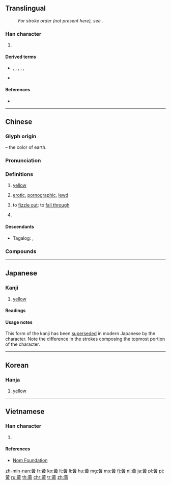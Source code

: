 {{character info/new}}
{{also|黄|冓}}
==Translingual==
:''For stroke order (not present here), see {{l|mul|黄}}.''
===Han character===
{{Han char|rn=201|rad=黃|as=00|sn=12|four=44806|canj=TMWC|ids=⿱⿱廿一⿱田八}}
#{{mul-kangxi radical-def}}
====Derived terms====
* {{l|mul|橫}}, {{l|mul|潢}}, {{l|mul|蟥}}, {{l|mul|鐄}}, {{l|mul|熿}}, {{l|mul|撗}}
* {{l|mul|Index:Chinese radical/黃}}

====References====
* {{Han ref|kx=1516.030|dkj=47926|dj=2046.110|hdz=74596.020|uh=9EC3|ud=40643|bh=B6C0|bd=46784}}

----

==Chinese==
{{zh-forms|s=黄}}

===Glyph origin===
{{Han etyl}}
{{Han compound|炗|田|c1=p|c2=s|t2=field|ls=psc}} – the color of earth.

===Pronunciation===
{{zh-pron
|m=huáng
|m-s=huang2
|c=wong4
|h=pfs=vòng
|mn=xm,qz,tp,kh,tn,lk,sx,km,mg,hc,tc:n̂g/zz,yl:ûiⁿ/hông
|mn_note=n̂g/ûiⁿ - vernacular; hông - literary
|w=3hhuaan,1huaan
|w_note=3hhuaan - usual pronunciation; 1huaan - variant pronunciation (e.g. {{l|zh|蛋黃}})
|md=uòng
|mc=y
|oc=y
|ma=y
|mna=Taiwanese-The_Vowel_ng.ogg
|cat=a,v,pn
}}

===Definitions===
{{zh-hanzi}}

# [[yellow]]
#: {{zh-x|黃色|yellow color}}
# {{lb|zh|colloquial}} [[erotic]], [[pornographic]], [[lewd]]
#: {{zh-x|黃片|adult movie}}
# {{lb|zh|colloquial}} to [[fizzle out]]; to [[fall through]]
# {{surname|lang=zh}}

====Descendants====
* Tagalog: {{l|tl|Ng}}, {{l|tl|Uy}}

===Compounds===
{{zh-der|黃色|黃蜂|丹黃|乘黃|二黃|卵黃|土黃|地黃|姜黃|嫩黃|岐黃|掃黃|昏黃|曛黃|朱黃|杏黃|枯黃|柘黃|槐黃|橘黃|橙黃|流黃|灘黃|炎黃|焚黃|焜黃|焦黃|牛黃|玄黃|田黃|皮黃|硫黃|硬黃|竹黃|篾黃|緇黃|纁黃|花黃|蒜黃|蒼黃|蔥黃|薑黃|藤黃|蛋黃|蜂黃|蟹黃|蠟黃|蠣黃|訾黃|謄黃|赭黃|金黃|鉛黃|銀黃|雄黃|雌黃|青黃|韭黃|額黃|飛黃|騰黃|鴉黃|鴨黃|鵝黃|鸝黃|麻黃|黃侃|黃六|黃冊|黃冠|黃化|黃卷|黃口|黃吻|黃土|黃堂|黃堊|黃塵|黃壚|黃壤|黃天|黃姑|黃婆|黃子|黃宮|黃封|黃山|黃州|黃巢|黃巾|黃帝|黃帽|黃庭|黃扉|黃教|黃斑|黃明|黃昏|黃曆|黃柏|黃梅|黃榜|黃樓|黃歇|黃池|黃河|黃油|黃泉|黃流|黃海|黃湯|黃熟|黃燈|黃牌|黃牛|黃琮|黃瓜|黃甲|黃疸|黃瘦|黃癬|黃白|黃磷|黃祚|黃禍|黃禾|黃童|黃米|黃粱|黃精|黃紙|黃絁|黃老|黃耉|黃胖|黃腔|黃腸|黃自|黃興|黃芩|黃芪|黃花|黃芽|黃落|黃蓋|黃蘗|黃蠟|黃袍|黃話|黃豆|黃貨|黃農|黃連|黃道|黃酒|黃金|黃鉞|黃銅|黃錢|黃鐘|黃門|黃閣|黃陵|黃雀|黃霸|黃頁|黃風|黃馘|黃香|黃體|黃髮|黃鬚|黃魚|黃鱔|黃鳥|黃鵠|黃鶯|黃鸝|黃麻|黃鼠|黃鼬|黃龍}}

----

==Japanese==

===Kanji===
{{ja-kanji|grade=|rs=黃00|style=ky|shin=黄}}

# [[yellow]]

====Readings====
{{ja-readings
|goon=[[おう]] (ō), {{qualifier|historical}} [[わう]] (wau)
|kanon=[[こう]] (kō), {{qualifier|historical}} [[くわう]] (kwau)
|kun=[[き]] (ki), [[きい]] (kī), [[こ]] (ko)
|nanori=[[うい]] (ui), [[かつみ]] (katsumi), [[れい]] (rei)
}}

====Usage notes====
This form of the kanji has been [[superseded]] in modern Japanese by the {{m|ja|黄}} character.  Note the difference in the strokes composing the topmost portion of the character.

----

==Korean==

===Hanja===
{{ko-hanja|hangeul=황|eumhun=노랗다|rv=hwang|mr=hwang|y=hwang}}

# [[yellow]]

----

==Vietnamese==

===Han character===
{{vi-readings|rs=黃00| hanviet = hoàng}}

# {{rfdef|lang=vi|sort=黃00}}

====References====
* [http://nomfoundation.org/common/nom_details.php?codepoint=9ec3 Nom Foundation]

[[Category:CJKV radicals| ]]

[[zh-min-nan:黃]]
[[fr:黃]]
[[ko:黃]]
[[lt:黃]]
[[li:黃]]
[[hu:黃]]
[[mg:黃]]
[[ms:黃]]
[[fj:黃]]
[[nl:黃]]
[[ja:黃]]
[[pl:黃]]
[[pt:黃]]
[[ru:黃]]
[[th:黃]]
[[chr:黃]]
[[tr:黃]]
[[zh:黃]]